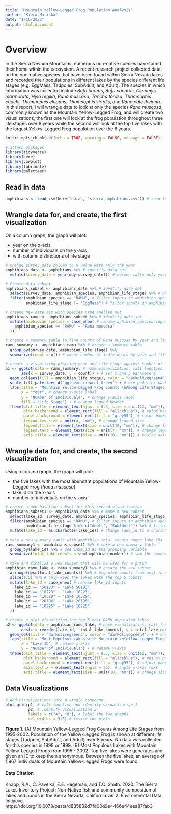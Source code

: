 ```yaml
---
title: "Mountain Yellow-Legged Frog Population Analysis"
author: "Kiera Matiska"
date: "1/16/2022"
output: html_document
---
```


# Overview

In the Sierra Nevada Mountains, numerous non-native species have found their home within the ecosystem. A recent research project collected data on the non-native species that have been found within Sierra Nevada lakes and recorded their populations in different lakes by the species different life stages (e.g. EggMass, Tadpoles, SubAdult, and Adult). The species in which information was collected include *Bufo boreas*, *Bufo canorus*, *Clemmys marmorata*, *Hyla regilla*, *Rana muscosa*, *Taricha torosa*, *Thamnophis couchi*, *Thamnophis elegans*, *Thamnophis sirtalis*, and *Rana catesbeiana*. In this report, I will wrangle data to look at only the species *Rana muscosa*, commonly known as the Mountain Yellow-Legged Frog, and will create two visualizations; the first one will look at the frog population throughout three life stages over 8 years while the second will look at the top five lakes with the largest Yellow-Legged Frog population over the 8 years.

```r
knitr::opts_chunk$set(echo = TRUE, warning = FALSE, message = FALSE)

# attach packages
library(tidyverse)
library(here)
library(cowplot)
library(lubridate)
library(paletteer)
```

## Read in data

```r
amphibians <- read_csv(here("data", "sierra_amphibians.csv")) # read in the csv file
```

## Wrangle data for, and create, the first visualization

On a column graph, the graph will plot:

- year on the x-axis
- number of individuals on the y-axis
- with column distinctions of life stage

```r
# change survey_date column to a value with only the year
amphibians_date <- amphibians %>% # identify data set
  mutate(survey_date = year(mdy(survey_date))) # column calls only year

# Create data subset
amphibians_subset <- amphibians_date %>% # identify data set
  select(survey_date, amphibian_species, amphibian_life_stage) %>% # Only select certain columns
  filter(amphibian_species == "RAMU", # filter inputs in amphibian_species
         amphibian_life_stage != "EggMass") # filter inputs in amphibian_life_stage

# create new data set with species name spelled out
amphibians_ramu <- amphibians_subset %>% # identify data set
  mutate(amphibian_species = case_when( # rename aphibian_species inputs
    amphibian_species == "RAMU" ~ "Rana muscosa" 
  ))

# create a summary table to find counts of Rana muscosa by year and life stage
ramu_summary <- amphibians_ramu %>% # create a summary table
  group_by(survey_date, amphibian_life_stage) %>% 
  summarize(count = n()) # count number of individuals by year and life stage
```

```r
# create a visualizing plotting year and life stage against number of individuals
p1 <- ggplot(data = ramu_summary, # name visualization, call function, and identify data
       aes(x = survey_date, y = count)) + # set x and y parameters
  geom_col(aes(fill = amphibian_life_stage), color = "darkolivegreen4") + # define a column graph and change plot colors
  scale_fill_paletteer_d("ggthemes::excel_Green") + # use paletter package to change plot colors
  labs(title = "Mountain Yellow-Legged Frog Counts \nAmong Life Stages - 1995-2002", # add a title
       x = "Year", # change x-axis label
       y = "Number of Individuals", # change y-axis label
       fill = "Life Stage") + # change legend header
  theme(plot.title = element_text(hjust = 0.5, size = unit(12, "mm")), # center and resize title text
        plot.background = element_rect(fill = "aliceblue"), # color background of plot
        panel.background = element_rect(fill = "gray95"), # color background of panel
        legend.key.size = unit(4, "mm"), # change legend size
        legend.title = element_text(size = unit(10, "mm")), # change legend title size
        legend.text = element_text(size = unit(7, "mm")), # change legend text size
        axis.title = element_text(size = unit(10, "mm"))) # resize axis text
```

## Wrangle data for, and create, the second visualization

Using a column graph, the graph will plot:

- the five lakes with the most abundant populations of Mountain Yellow-Legged Frog (*Rana muscosa*)
- lake id on the x-axis
- number of individuals on the y-axis

```r
# create a new baseline subset for this second visualization
amphibians_subset1 <- amphibians_date %>% # make a new subset
  select(lake_id, survey_date, amphibian_species, amphibian_life_stage, amphibian_number) %>% # choose these columns
  filter(amphibian_species == "RAMU", # filter inputs in amphibian_species
         amphibian_life_stage %in% c("Adult", "SubAdult")) %>% # filter inputs in amphibian_life_stage
  mutate(lake_id = as.character(lake_id)) # change lake_id to a character

# make a new summary table with amphibian total counts among lake IDs
ramu_summary1 <- amphibians_subset1 %>% # make a new summary table
  group_by(lake_id) %>% # use lake_id as the grouping variable
  summarize(total_lake_counts = sum(amphibian_number)) # sum the number of total amphibian individuals

# make and finalize a new subset that will be used for a graph
amphibian_ramu_lake <- ramu_summary1 %>% # create the new subset
  arrange(desc(total_lake_counts)) %>% # organize counts from most to smallest
  slice(1:5) %>% # only keep the lakes with the top 5 counts
  mutate(lake_id = case_when( # rename lake_id inputs
    lake_id == "50183" ~ "Lake 50183",
    lake_id == "10223" ~ "Lake 10223",
    lake_id == "10329" ~ "Lake 10329",
    lake_id == "20196" ~ "Lake 20196",
    lake_id == "10225" ~ "Lake 10225"
  ))

```

```r
# create a plot visualizing the top 5 most RAMU populated lakes
p2 <- ggplot(data = amphibian_ramu_lake, # name visualization, call function, and identify data
       aes(x = reorder(lake_id, -total_lake_counts), y = total_lake_counts)) + # set x and y parameters
  geom_col(fill = "darkolivegreen3", color = "darkolivegreen4") + # change plot colors
  labs(title = "Most Populous Lakes with Mountain \nYellow-Legged Frog - 1995-2002", # add a title
       x = "Lake ID", # rename x-axis
       y = "Number of Individuals") + # rename y-axis
  theme(plot.title = element_text(hjust = 0.5, size = unit(12, "mm")), # change position and size of title text
        plot.background = element_rect(fill = "aliceblue"), # adjust plot color
        panel.background = element_rect(fill = "gray95"), # adjust panel color
        axis.text.x = element_text(angle = 35), # angle x-axis text
        axis.title = element_text(size = unit(10, "mm"))) # change size of axis titles
```

## Data Visualizations

```r
# Add visualizations into a single compound
plot_grid(p1, # call function and identify visualization 1
          p2, # identify visualization 2
          labels = c("A", "B"), # label the two graphs
          rel_widths = 5:3) # resize the plots
```


**Figure 1.** (A) Mountain Yellow-Legged Frog Counts Among Life Stages from 1995-2002. Population of the Yellow-Legged Frog is shown at different life stages (Tadpole, SubAdult, and Adult) over 8 years. No data was collected for this species in 1998 or 1999. (B) Most Populous Lakes with Mountain Yellow-Legged Frogs from 1995 - 2002. Top five lakes were generates and given an ID to keep them anonymous. Between the five lakes, an average of 1,967 individuals of Mountain Yellow-Legged Frogs were found.

#### Data Citation

Knapp, R.A., C. Pavelka, E.E. Hegeman, and T.C. Smith. 2020. The Sierra Lakes Inventory Project: Non-Native fish and community composition of lakes and ponds in the Sierra Nevada, California ver 2. Environmental Data Initiative. https://doi.org/10.6073/pasta/d835832d7fd00d9e4466e44eea87fab3
